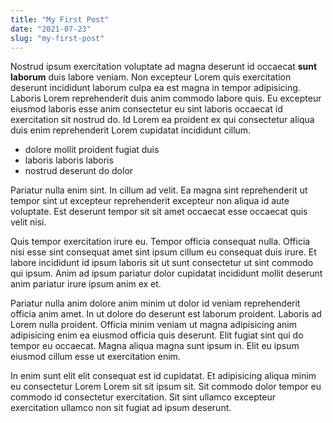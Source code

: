 ```yaml
---
title: "My First Post"
date: "2021-07-23"
slug: "my-first-post"
---
```


Nostrud ipsum exercitation voluptate ad magna deserunt id occaecat **sunt laborum** duis labore veniam. Non excepteur Lorem quis exercitation deserunt incididunt laborum culpa ea est magna in tempor adipisicing. Laboris Lorem reprehenderit duis anim commodo labore quis. Eu excepteur eiusmod laboris esse anim consectetur eu sint laboris occaecat id exercitation sit nostrud do. Id Lorem ea proident ex qui consectetur aliqua duis enim reprehenderit Lorem cupidatat incididunt cillum.

* dolore mollit proident fugiat duis
* laboris laboris laboris
* nostrud deserunt do dolor

Pariatur nulla enim sint. In cillum ad velit. Ea magna sint reprehenderit ut tempor sint ut excepteur reprehenderit excepteur non aliqua id aute voluptate. Est deserunt tempor sit sit amet occaecat esse occaecat quis velit nisi.

Quis tempor exercitation irure eu. Tempor officia consequat nulla. Officia nisi esse sint consequat amet sint ipsum cillum eu consequat duis irure. Et labore incididunt id ipsum laboris sit ut sunt consectetur ut sint commodo qui ipsum. Anim ad ipsum pariatur dolor cupidatat incididunt mollit deserunt anim pariatur irure ipsum anim ex et.

Pariatur nulla anim dolore anim minim ut dolor id veniam reprehenderit officia anim amet. In ut dolore do deserunt est laborum proident. Laboris ad Lorem nulla proident. Officia minim veniam ut magna adipisicing anim adipisicing enim ea eiusmod officia quis deserunt. Elit fugiat sint qui do tempor eu occaecat. Magna aliqua magna sunt ipsum in. Elit eu ipsum eiusmod cillum esse ut exercitation enim.

In enim sunt elit elit consequat est id cupidatat. Et adipisicing aliqua minim eu consectetur Lorem Lorem sit sit ipsum sit. Sit commodo dolor tempor eu commodo id consectetur exercitation. Sit sint ullamco excepteur exercitation ullamco non sit fugiat ad ipsum deserunt.